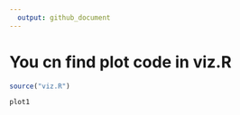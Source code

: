 ---
  output: github_document
---


# You cn find plot code in viz.R

```{r echo=FALSE, message=FALSE, warning=FALSE, paged.print=FALSE}
source("viz.R")

plot1
```

